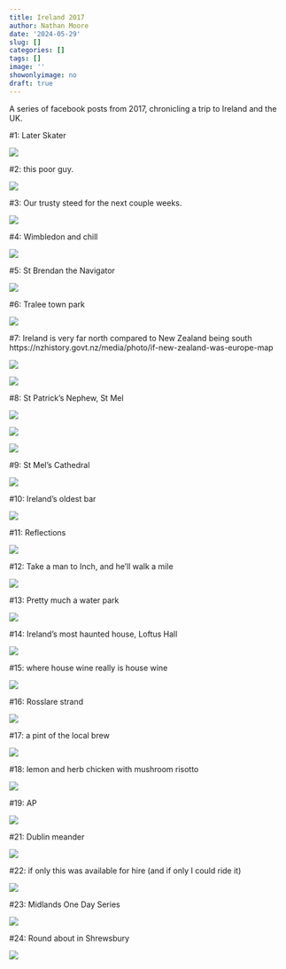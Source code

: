 ```yaml
---
title: Ireland 2017
author: Nathan Moore
date: '2024-05-29'
slug: []
categories: []
tags: []
image: ''
showonlyimage: no
draft: true
---
```


A series of facebook posts from 2017, chronicling a trip to Ireland and the UK. 

#1: Later Skater

![](/img/eire2017/01.jpg)

#2: this poor guy.

![](/img/eire2017/02.jpg)

#3: Our trusty steed for the next couple weeks.

![](/img/eire2017/03.jpg)

#4: Wimbledon and chill

![](/img/eire2017/04.jpg)

#5: St Brendan the Navigator

![](/img/eire2017/05.jpg)

#6: Tralee town park

![](/img/eire2017/06.jpg)

#7: Ireland is very far north compared to New Zealand being south
https://nzhistory.govt.nz/media/photo/if-new-zealand-was-europe-map

![](/img/eire2017/07a.jpg)

![](/img/eire2017/07b.jpg)

#8: St Patrick's Nephew, St Mel

![](/img/eire2017/08a.jpg)

![](/img/eire2017/08b.jpg)

![](/img/eire2017/08c.jpg)

#9: St Mel's Cathedral

![](/img/eire2017/09.jpg)

#10: Ireland's oldest bar

![](/img/eire2017/10.jpg)

#11: Reflections

![](/img/eire2017/11.jpg)

#12: Take a man to Inch, and he'll walk a mile

![](/img/eire2017/12.jpg)

#13: Pretty much a water park

![](/img/eire2017/13.jpg)

#14: Ireland's most haunted house, Loftus Hall

![](/img/eire2017/14.jpg)

#15: where house wine really is house wine

![](/img/eire2017/15.jpg)

#16: Rosslare strand

![](/img/eire2017/16.jpg)

#17: a pint of the local brew

![](/img/eire2017/17.jpg)

#18: lemon and herb chicken with mushroom risotto

![](/img/eire2017/18.jpg)


#19: AP

![](/img/eire2017/19.jpg)

#21: Dublin meander

![](/img/eire2017/21.jpg)

#22: if only this was available for hire (and if only I could ride it)

![](/img/eire2017/22.jpg)

#23: Midlands One Day Series

![](/img/eire2017/23.jpg)

#24: Round about in Shrewsbury

![](/img/eire2017/24.jpg)


